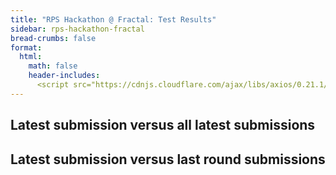 ```yaml
---
title: "RPS Hackathon @ Fractal: Test Results"
sidebar: rps-hackathon-fractal
bread-crumbs: false
format:
  html:
    math: false
    header-includes:
      <script src="https://cdnjs.cloudflare.com/ajax/libs/axios/0.21.1/axios.min.js"></script>
---
```


<style>
    table {
        border-collapse: collapse;
        margin-top: 20px;
    }
    th, td {
        border: 1px solid #ddd;
        padding: 8px;
        text-align: center;
    }
    th {
        background-color: #f2f2f2;
    }
    .half-row-gap {
        height: 10px;
        background-color: #f9f9f9;
    }
    .half-column-gap {
        width: 10px;
        background-color: #f9f9f9;
    }
    .score-cell {
        color: black;
        text-shadow: 1px 1px 1px rgba(255,255,255,0.5);
    }
    .ebot {
        display: none;
    }
    .tournament-info {
        margin-bottom: 20px;
        font-style: italic;
    }
</style>

<h2>Latest submission versus all latest submissions</h2>

<div id="tournament-info"></div>
<div id="table-container"></div>

<h2>Latest submission versus last round submissions</h2>

<div id="testing-info"></div>
<div id="testing-container"></div>

<script>
    const NON_EBOT_EXCEPTIONS = ['Di10n', 'Elijer', 'Crazytieguy'];

    async function fetchLeaderboardTestingData() {
        try {
            const response = await axios.get('https://staff-dev1.poker.camp:8443/leaderboard-rps-hackathon-20240908/latest');
            return response.data;
        } catch (error) {
            console.error('Error fetching data:', error);
            return null;
        }
    }

    function getColorForValue(value) {
        const normalizedValue = (value + 100) / 200; // Normalize to 0-1
        if (normalizedValue < 0.5) {
            // Red to White
            const intensity = Math.round(255 * (normalizedValue * 2));
            return `rgb(255, ${intensity}, ${intensity})`;
        } else {
            // White to Green
            const intensity = Math.round(255 * ((1 - normalizedValue) * 2));
            return `rgb(${intensity}, 255, ${intensity})`;
        }
    }

    function formatNumber(value) {
        return value > 0 ? `+${value.toFixed(2)}` : value.toFixed(2);
    }

    function isEBot(name) {
        return /^[A-Z]/.test(name) && !NON_EBOT_EXCEPTIONS.includes(name);
    }

    function formatDate(dateString) {
        const date = new Date(dateString);
        return date.toLocaleString();
    }

    function createTournamentInfo(data) {
        const { tournament_id, start_time, end_time } = data;
        return `
            <div class="tournament-info">
                Tournament ID: ${tournament_id} | 
                Started: ${formatDate(start_time)} | 
                Ended: ${formatDate(end_time)}
            </div>
        `;
    }

    function createMatrixTable(data) {
        const players = data.groups.flatMap(group => group.players);
        const nonEBots = players.filter(player => !isEBot(player.name));
        const eBots = players.filter(player => isEBot(player.name));
        const sortedPlayers = [...nonEBots, ...eBots];
        const playerNames = sortedPlayers.map(player => player.name);

        let tableHTML = '<table><tr><th>Player</th><th>Score</th><th class="half-column-gap"></th>';
        playerNames.forEach((name, index) => {
            if (index === nonEBots.length) {
                tableHTML += '<th class="half-column-gap"></th>';
            }
            tableHTML += `<th>${name}</th>`;
        });
        tableHTML += '</tr>';

        sortedPlayers.forEach((player, index) => {
            const playerClass = player.name.replace(/[^a-zA-Z0-9]/g, '_');
            const ebotClass = isEBot(player.name) ? 'ebot' : '';
            tableHTML += `<tr class="${playerClass} ${ebotClass}">`;
            tableHTML += `<td>${player.name}</td><td>${formatNumber(player.mean)}</td><td class="half-column-gap"></td>`;
            playerNames.forEach((opponentName, opponentIndex) => {
                if (opponentIndex === nonEBots.length) {
                    tableHTML += '<td class="half-column-gap"></td>';
                }
                const matchupValue = player.matchups[opponentName];
                if (matchupValue !== undefined) {
                    const backgroundColor = getColorForValue(matchupValue);
                    tableHTML += `<td class="score-cell" style="background-color: ${backgroundColor}">${formatNumber(matchupValue)}</td>`;
                } else {
                    tableHTML += '<td>-</td>';
                }
            });
            tableHTML += '</tr>';
        });

        tableHTML += '</table>';
        return tableHTML;
    }

    async function initTable() {
        const data = await fetchLeaderboardTestingData();
        if (data) {
            const tournamentInfoContainer = document.getElementById('tournament-info');
            tournamentInfoContainer.innerHTML = createTournamentInfo(data);

            const tableContainer = document.getElementById('table-container');
            tableContainer.innerHTML = createMatrixTable(data);
        }
    }

    initTable();
</script>
